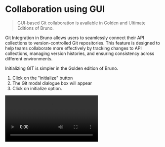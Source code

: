 
# Collaboration using GUI<PremiumBadge />
> GUI-based Git collaboration is available in Golden and Ultimate Editions of Bruno.

Git Integration in Bruno allows users to seamlessly connect their API collections to version-controlled Git repositories. This feature is designed to help teams collaborate more effectively by tracking changes to API collections, managing version histories, and ensuring consistency across different environments.

Initializing GIT is simpler in the Golden edition of Bruno. 
1. Click on the "initialize" button 
2. The Git modal dialogue box will appear 
3. Click on initialize option.

<Video src="/assets/demo-git-initialise.mov" />

Once the repository is initialized, your API collection is linked to Git. You can now commit changes, push updates, and pull from the remote repository for version control and collaboration.


### Adding and Committing Changes

After making changes to your API collection, you can add and commit them to your Git repository directly from Bruno:

1. Click the **Git** button in the UI.
2. Review the changes you've made.
3. Click **Add** to stage the changes.
4. Write a commit message and click **Commit** to save your changes to the repository.

This allows you to track and document changes to your API collection with clear version histories.
<Video src="/assets/demo-adding-and-committing-changes.mov" />

### Pushing and Pulling Changes

To keep your API collection in sync with the remote Git repository, you can push and pull changes:

- **Push Changes**: After committing changes locally, click the **Push** button to upload them to the remote repository.

This ensures that your collection stays up-to-date and that team members can collaborate seamlessly.

<Video src="/assets/demo-git-push.mov" />

- **Pull Changes**: To get the latest changes from the remote repository, click the **Pull** button.

<Video src="/assets/demo-git-pull.mov" />
